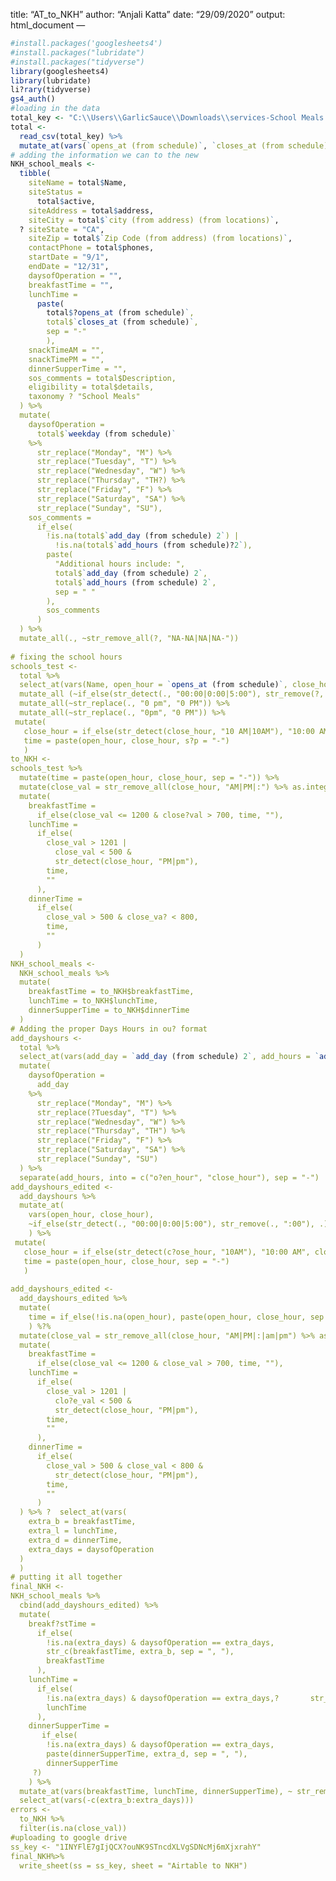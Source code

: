 title: "AT_to_NKH"
author: "Anjali Katta"
date: "29/09/2020"
output: html_document
---
```r
#install.packages('googlesheets4')
#install.packages("lubridate")
#install.packages("tidyverse")
library(googlesheets4)
library(lubridate)
li?rary(tidyverse)
gs4_auth()
#loading in the data 
total_key <- "C:\\Users\\GarlicSauce\\Downloads\\services-School Meals View CSV.csv" 
total <- 
  read_csv(total_key) %>% 
  mutate_at(vars(`opens_at (from schedule)`, `closes_at (from schedule)`), ~str_repl?ce(.,"0am", "0 AM"))
# adding the information we can to the new 
NKH_school_meals <-
  tibble(
    siteName = total$Name,
    siteStatus = 
      total$active,
    siteAddress = total$address,
    siteCity = total$`city (from address) (from locations)`,
  ? siteState = "CA",
    siteZip = total$`Zip Code (from address) (from locations)`,
    contactPhone = total$phones,
    startDate = "9/1",
    endDate = "12/31",
    daysofOperation = "",
    breakfastTime = "",
    lunchTime = 
      paste(
        total$?opens_at (from schedule)`, 
        total$`closes_at (from schedule)`, 
        sep = "-"
        ),
    snackTimeAM = "",
    snackTimePM = "",
    dinnerSupperTime = "",
    sos_comments = total$Description,
    eligibility = total$details,
    taxonomy ? "School Meals"
  ) %>% 
  mutate(
    daysofOperation = 
      total$`weekday (from schedule)`
    %>% 
      str_replace("Monday", "M") %>% 
      str_replace("Tuesday", "T") %>% 
      str_replace("Wednesday", "W") %>% 
      str_replace("Thursday", "TH?) %>% 
      str_replace("Friday", "F") %>%
      str_replace("Saturday", "SA") %>% 
      str_replace("Sunday", "SU"),
    sos_comments = 
      if_else(
        !is.na(total$`add_day (from schedule) 2`) |
          !is.na(total$`add_hours (from schedule)?2`),
        paste(
          "Additional hours include: ", 
          total$`add_day (from schedule) 2`, 
          total$`add_hours (from schedule) 2`, 
          sep = " "
        ),
        sos_comments
      )
  ) %>% 
  mutate_all(., ~str_remove_all(?, "NA-NA|NA|NA-"))
  
# fixing the school hours
schools_test <-
  total %>% 
  select_at(vars(Name, open_hour = `opens_at (from schedule)`, close_hour = `closes_at (from schedule)`)) %>% 
  mutate_all (~if_else(str_detect(., "00:00|0:00|5:00"), str_remove(?, ":00"), .)) %>% 
  mutate_all(~str_replace(., "0 pm", "0 PM")) %>% 
  mutate_all(~str_replace(., "0pm", "0 PM")) %>% 
 mutate(
   close_hour = if_else(str_detect(close_hour, "10 AM|10AM"), "10:00 AM", close_hour),
   time = paste(open_hour, close_hour, s?p = "-")
   )
to_NKH <-
schools_test %>% 
  mutate(time = paste(open_hour, close_hour, sep = "-")) %>% 
  mutate(close_val = str_remove_all(close_hour, "AM|PM|:") %>% as.integer()) %>% 
  mutate(
    breakfastTime = 
      if_else(close_val <= 1200 & close?val > 700, time, ""),
    lunchTime = 
      if_else(
        close_val > 1201 |
          close_val < 500 & 
          str_detect(close_hour, "PM|pm"), 
        time, 
        ""
      ),
    dinnerTime = 
      if_else(
        close_val > 500 & close_va? < 800,
        time,
        ""
      )
  )
NKH_school_meals <-
  NKH_school_meals %>% 
  mutate(
    breakfastTime = to_NKH$breakfastTime,
    lunchTime = to_NKH$lunchTime,
    dinnerSupperTime = to_NKH$dinnerTime
  )
# Adding the proper Days Hours in ou? format 
add_dayshours <-
  total %>% 
  select_at(vars(add_day = `add_day (from schedule) 2`, add_hours = `add_hours (from schedule) 2`)) %>% 
  mutate(
    daysofOperation = 
      add_day
    %>% 
      str_replace("Monday", "M") %>% 
      str_replace(?Tuesday", "T") %>% 
      str_replace("Wednesday", "W") %>% 
      str_replace("Thursday", "TH") %>% 
      str_replace("Friday", "F") %>%
      str_replace("Saturday", "SA") %>% 
      str_replace("Sunday", "SU")
  ) %>% 
  separate(add_hours, into = c("o?en_hour", "close_hour"), sep = "-")
add_dayshours_edited <- 
  add_dayshours %>% 
  mutate_at(
    vars(open_hour, close_hour),
    ~if_else(str_detect(., "00:00|0:00|5:00"), str_remove(., ":00"), .)
    ) %>% 
 mutate(
   close_hour = if_else(str_detect(c?ose_hour, "10AM"), "10:00 AM", close_hour),
   time = paste(open_hour, close_hour, sep = "-")
   ) 
  
add_dayshours_edited <- 
  add_dayshours_edited %>% 
  mutate(
    time = if_else(!is.na(open_hour), paste(open_hour, close_hour, sep = "-"), "")
    ) %?% 
  mutate(close_val = str_remove_all(close_hour, "AM|PM|:|am|pm") %>% as.integer()) %>% 
  mutate(
    breakfastTime = 
      if_else(close_val <= 1200 & close_val > 700, time, ""),
    lunchTime = 
      if_else(
        close_val > 1201 |
          clo?e_val < 500 & 
          str_detect(close_hour, "PM|pm"), 
        time, 
        ""
      ),
    dinnerTime = 
      if_else(
        close_val > 500 & close_val < 800 & 
          str_detect(close_hour, "PM|pm"),
        time,
        ""
      )
  ) %>% ?  select_at(vars(
    extra_b = breakfastTime,
    extra_l = lunchTime,
    extra_d = dinnerTime,
    extra_days = daysofOperation
  )
  )
# putting it all together 
final_NKH <-
NKH_school_meals %>% 
  cbind(add_dayshours_edited) %>% 
  mutate(
    breakf?stTime =
      if_else(
        !is.na(extra_days) & daysofOperation == extra_days,
        str_c(breakfastTime, extra_b, sep = ", "),
        breakfastTime
      ),
    lunchTime =
      if_else(
        !is.na(extra_days) & daysofOperation == extra_days,?       str_c(lunchTime, extra_l, sep = ", "),
        lunchTime
      ),
    dinnerSupperTime =
       if_else(
        !is.na(extra_days) & daysofOperation == extra_days,
        paste(dinnerSupperTime, extra_d, sep = ", "),
        dinnerSupperTime
     ?)
    ) %>%
  mutate_at(vars(breakfastTime, lunchTime, dinnerSupperTime), ~ str_remove(., "NA\\,|^\\,")) %>% 
  select_at(vars(-c(extra_b:extra_days)))
errors <-
  to_NKH %>% 
  filter(is.na(close_val)) 
#uploading to google drive
ss_key <- "1INYFlE7gIjQCX?ouNK9STncdXLVgSDNcMj6mXjxrahY"
final_NKH%>% 
  write_sheet(ss = ss_key, sheet = "Airtable to NKH")
```